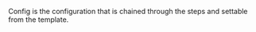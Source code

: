 <!-- Code generated from the comments of the Config struct in builder/qemu/chroot/builder.go; DO NOT EDIT MANUALLY -->

Config is the configuration that is chained through the steps and settable
from the template.
